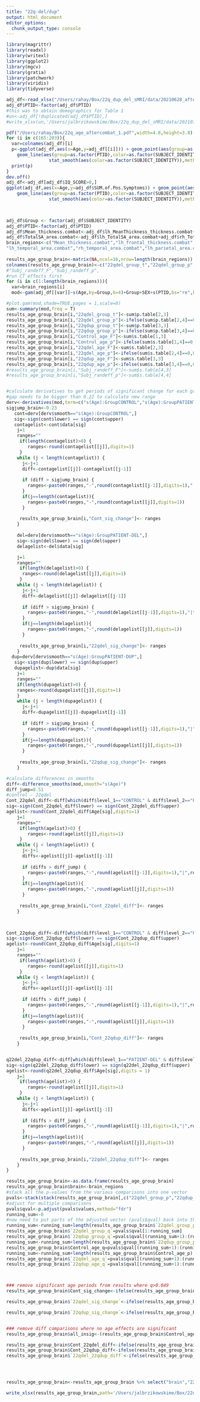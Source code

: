 ```yaml
---
title: "22q-del/dup"
output: html_document
editor_options: 
  chunk_output_type: console
---
```


```r
library(magrittr)
library(readxl)
library(writexl)
library(ggplot2)
library(mgcv)
library(gratia)
library(patchwork)
library(viridis)
library(tidyverse)
```

```r
adj_df<-read_xlsx("/Users/rahay/Box/22q_dup_del_sMRI/data/20210628_aftercombat_data.xlsx")
adj_df$PTID<-factor(adj_df$PTID)
#this was to obtain demographics for Table 1
#un<-adj_df[!duplicated(adj_df$PTID),]
#write_xlsx(un,'/Users/jalbrzikowskime/Box/22q_dup_del_sMRI/data/20210712_baseline_info_4_Stefanie.xlsx')

```



```r

pdf("/Users/rahay/Box/22q_age_aftercombat_1.pdf",width=4.8,height=3.8)
for (i in c(165:203)){
  var=colnames(adj_df)[i]
  p<-ggplot(adj_df,aes(x=Age,y=adj_df[[i]])) + geom_point(aes(group=as.factor(SUBJECT_IDENTITY),color=as.factor(SUBJECT_IDENTITY)))+
    geom_line(aes(group=as.factor(PTID),color=as.factor(SUBJECT_IDENTITY)))+
                stat_smooth(aes(color=as.factor(SUBJECT_IDENTITY)),method="loess",span=1)+ylab(var)+ theme_bw()+theme(legend.position=c(.9,.75))
  print(p)
}
dev.off()
adj_df<-adj_df[adj_df$IQ_SCORE>0,]
ggplot(adj_df,aes(x=Age,y=adj_df$SUM.of.Pos.Symptoms)) + geom_point(aes(group=as.factor(SUBJECT_IDENTITY),color=as.factor(SUBJECT_IDENTITY)))+
    geom_line(aes(group=as.factor(PTID),color=as.factor(SUBJECT_IDENTITY)))+
                stat_smooth(aes(color=as.factor(SUBJECT_IDENTITY)),method="loess",span=1)+ theme_bw()+theme(legend.position=c(.9,.75))+theme(text = element_text(family = "Arial"))

 


```


```r
adj_df$Group <- factor(adj_df$SUBJECT_IDENTITY)
adj_df$PTID<-factor(adj_df$PTID)
adj_df$Mean_thickness.combat<-adj_df$lh_MeanThickness_thickness.combat+adj_df$rh_MeanThickness_thickness.combat
adj_df$TotalSA_area.combat<-adj_df$lh_TotalSA_area.combat+adj_df$rh_TotalSA_area.combat
brain_regions<-c("Mean_thickness.combat","lh_frontal_thickness.combat","rh_frontal_thickness.combat","lh_temporal_thickness.combat","rh_temporal_thickness.combat","lh_parietal_thickness.combat","rh_parietal_thickness.combat","lh_occipital_thickness.combat","rh_occipital_thickness.combat","TotalSA_area.combat","lh_frontal_area.combat","rh_frontal_area.combat",
"lh_temporal_area.combat","rh_temporal_area.combat","lh_parietal_area.combat","rh_parietal_area.combat","lh_occipital_area.combat","rh_occipital_area.combat")
                     
results_age_group_brain<-matrix(NA,ncol=16,nrow=length(brain_regions))
colnames(results_age_group_brain)<-c("22qdel_group_t","22qdel_group_p","22qdup_group_t","22qdup_group_p","Control_age_F","Control_age_p","22qdel_age_F","22qdel_age_p","22qdup_age_F","22qdup_age_p","Cont_sig_change","22qdel_sig_change","22qdup_sig_change","Cont_22qdel_diff","Cont_22qdup_diff","22qdel_22qdup_diff")
#"Subj_randeff_F","Subj_randeff_p",
#run CT effects first
for (i in c(1:length(brain_regions))){
  var=brain_regions[i]
  mod<-gam(adj_df[[var]]~s(Age,by=Group,k=4)+Group+SEX+s(PTID,bs="re",k=4)+EstimatedTotalIntraCranialVol.combat,selection=TRUE,method="REML",data=adj_df)

#plot.gam(mod,shade=TRUE,pages = 1,scale=0)
sum<-summary(mod,freq = T) 
results_age_group_brain[i,"22qdel_group_t"]<-sum$p.table[2,3]
results_age_group_brain[i,"22qdel_group_p"]<-ifelse(sum$p.table[2,4]==0,0.00000000000000022,sum$p.table[2,4])
results_age_group_brain[i,"22qdup_group_t"]<-sum$p.table[3,3]
results_age_group_brain[i,"22qdup_group_p"]<-ifelse(sum$p.table[3,4]==0,0.00000000000000022,sum$p.table[3,4])
results_age_group_brain[i,"Control_age_F"]<-sum$s.table[1,3]
results_age_group_brain[i,"Control_age_p"]<-ifelse(sum$s.table[1,4]==0,0.00000000000000022,sum$s.table[1,4])
results_age_group_brain[i,"22qdel_age_F"]<-sum$s.table[2,3]
results_age_group_brain[i,"22qdel_age_p"]<-ifelse(sum$s.table[2,4]==0,0.00000000000000022,sum$s.table[2,4])
results_age_group_brain[i,"22qdup_age_F"]<-sum$s.table[3,3]
results_age_group_brain[i,"22qdup_age_p"]<-ifelse(sum$s.table[3,4]==0,0.00000000000000022,sum$s.table[3,4])
#results_age_group_brain[i,"Subj_randeff_F"]<-sum$s.table[4,3]
#results_age_group_brain[i,"Subj_randeff_p"]<-sum$s.table[4,4]


#calculate derivatives to get periods of significant change for each group
#gap needs to be bigger than 0.22 to calculate new range
derv<-derivatives(mod,term=c("s(Age):GroupCONTROL","s(Age):GroupPATIENT-DEL","s(Age):GroupPATIENT-DUP"))
sigjump_brain<-0.23
   cont=derv[derv$smooth=="s(Age):GroupCONTROL",]
   sig<-sign(cont$lower) == sign(cont$upper)
   contagelist<-cont$data[sig]
    j=1
    ranges=""
     if(length(contagelist)>0) {
        ranges<-round(contagelist[[j]],digits=1)
     }
    while (j < length(contagelist)) {
      j<-j+1
      diff<-contagelist[[j]]-contagelist[[j-1]]
      
      if (diff > sigjump_brain) {
        ranges<-paste0(ranges,"-",round(contagelist[[j-1]],digits=1),"|",round(contagelist[[j]],digits=1))
      }
      if(j==length(contagelist)){
        ranges<-paste0(ranges,"-",round(contagelist[[j]],digits=1))
      }
  
     results_age_group_brain[i,"Cont_sig_change"]<- ranges
    }
    
    del=derv[derv$smooth=="s(Age):GroupPATIENT-DEL",]
    sig<-sign(del$lower) == sign(del$upper)
    delagelist<-del$data[sig]

    j=1
    ranges=""
     if(length(delagelist)>0) {
      ranges<-round(delagelist[[j]],digits=1)
     }
    while (j < length(delagelist)) {
      j<-j+1
      diff<-delagelist[[j]]-delagelist[[j-1]]
      
      if (diff > sigjump_brain) {
        ranges<-paste0(ranges,"-",round(delagelist[[j-1]],digits=1),"|",round(delagelist[[j]],digits=1))
      }
      if(j==length(delagelist)){
        ranges<-paste0(ranges,"-",round(delagelist[[j]],digits=1))
      }
  
     results_age_group_brain[i,"22qdel_sig_change"]<- ranges
    }
  dup=derv[derv$smooth=="s(Age):GroupPATIENT-DUP",]
   sig<-sign(dup$lower) == sign(dup$upper)
   dupagelist<-dup$data[sig]
    j=1
    ranges=""
    if(length(dupagelist)>0) {
    ranges<-round(dupagelist[[j]],digits=1)
    }
    while (j < length(dupagelist)) {
      j<-j+1
      diff<-dupagelist[[j]]-dupagelist[[j-1]]
      
      if (diff > sigjump_brain) {
        ranges<-paste0(ranges,"-",round(dupagelist[[j-1]],digits=1),"|",round(dupagelist[[j]],digits=1))
      }
      if(j==length(dupagelist)){
        ranges<-paste0(ranges,"-",round(dupagelist[[j]],digits=1))
      }
  
     results_age_group_brain[i,"22qdup_sig_change"]<- ranges
    }

#calculate differences in smooths
diff<-difference_smooths(mod,smooth="s(Age)")
diff_jump=0.51
#control - 22qdel
Cont_22qdel_diff<-diff[which(diff$level_1=="CONTROL" & diff$level_2=="PATIENT-DEL"),]
sig<-sign(Cont_22qdel_diff$lower) == sign(Cont_22qdel_diff$upper)
agelist<-round(Cont_22qdel_diff$Age[sig],digits=1)
    j=1
    ranges=""
     if(length(agelist)>0) {
        ranges<-round(agelist[[j]],digits=1)
     }
    while (j < length(agelist)) {
      j<-j+1
      diffs<-agelist[[j]]-agelist[[j-1]]
      
      if (diffs > diff_jump) {
        ranges<-paste0(ranges,"-",round(agelist[[j-1]],digits=1),"|",round(agelist[[j]],digits=1))
      }
      if(j==length(agelist)){
        ranges<-paste0(ranges,"-",round(agelist[[j]],digits=1))
      }
  
     results_age_group_brain[i,"Cont_22qdel_diff"]<- ranges
    }
    


Cont_22qdup_diff<-diff[which(diff$level_1=="CONTROL" & diff$level_2=="PATIENT-DUP"),]
sig<-sign(Cont_22qdup_diff$lower) == sign(Cont_22qdup_diff$upper)
agelist<-round(Cont_22qdup_diff$Age[sig],digits=1)
    j=1
    ranges=""
     if(length(agelist)>0) {
        ranges<-round(agelist[[j]],digits=1)
     }
    while (j < length(agelist)) {
      j<-j+1
      diffs<-agelist[[j]]-agelist[[j-1]]
      
      if (diffs > diff_jump) {
        ranges<-paste0(ranges,"-",round(agelist[[j-1]],digits=1),"|",round(agelist[[j]],digits=1))
      }
      if(j==length(agelist)){
        ranges<-paste0(ranges,"-",round(agelist[[j]],digits=1))
      }
  
     results_age_group_brain[i,"Cont_22qdup_diff"]<- ranges
    }


q22del_22qdup_diff<-diff[which(diff$level_1=="PATIENT-DEL" & diff$level_2=="PATIENT-DUP"),]
sig<-sign(q22del_22qdup_diff$lower) == sign(q22del_22qdup_diff$upper)
agelist<-round(q22del_22qdup_diff$Age[sig],digits = 1)
    j=1
     if(length(agelist)>0) {
        ranges<-round(agelist[[j]],digits=1)
     }
    while (j < length(agelist)) {
      j<-j+1
      diffs<-agelist[[j]]-agelist[[j-1]]
      
      if (diffs > diff_jump) {
        ranges<-paste0(ranges,"-",round(agelist[[j-1]],digits=1),"|",round(agelist[[j]],digits=1))
      }
      if(j==length(agelist)){
        ranges<-paste0(ranges,"-",round(agelist[[j]],digits=1))
      }
  
     results_age_group_brain[i,"22qdel_22qdup_diff"]<- ranges
    }
}

results_age_group_brain<-as.data.frame(results_age_group_brain)
results_age_group_brain$brain<-brain_regions
#stack all the p-values from the various comparisons into one vector
pvals<-stack(stack(results_age_group_brain[,c("22qdel_group_p","22qdup_group_p","Control_age_p","22qdel_age_p","22qdup_age_p")]) )
#adjust for multiple comparisons
pvals$qval<-p.adjust(pvals$values,method="fdr")
running_sum<-0
#now need to put parts of the adjusted vector (pvals$qval) back into the data frame
running_sum<-running_sum+length(results_age_group_brain$`22qdel_group_p`)
results_age_group_brain$`22qdel_group_q`=pvals$qval[1:running_sum]
results_age_group_brain$`22qdup_group_q`=pvals$qval[(running_sum+1):(running_sum+length(results_age_group_brain$`22qdup_group_p`))]
running_sum<-running_sum+length(results_age_group_brain$`22qdup_group_p`)
results_age_group_brain$Control_age_q=pvals$qval[(running_sum+1):(running_sum+length(results_age_group_brain$Control_age_p))]
running_sum<-running_sum+length(results_age_group_brain$Control_age_p)
results_age_group_brain$`22qdel_age_q`=pvals$qval[(running_sum+1):(running_sum+length(results_age_group_brain$`22qdel_age_p`))]
results_age_group_brain$`22qdup_age_q`=pvals$qval[(running_sum+1):(running_sum+length(results_age_group_brain$`22qdup_age_p`))]



### remove significant age periods from results where q>0.049
results_age_group_brain$Cont_sig_change<-ifelse(results_age_group_brain$Control_age_q>0.049,NA,results_age_group_brain$Cont_sig_change)

results_age_group_brain$`22qdel_sig_change`<-ifelse(results_age_group_brain$`22qdel_age_q`>0.049,NA,results_age_group_brain$`22qdel_sig_change`)

results_age_group_brain$`22qdup_sig_change`<-ifelse(results_age_group_brain$`22qdup_age_q`>0.049,NA,results_age_group_brain$`22qdup_sig_change`)


### remove diff comparisons where no age effects are significant
results_age_group_brain$all_insig<-(results_age_group_brain$Control_age_q>0.049 & results_age_group_brain$`22qdel_age_q`>0.049 & results_age_group_brain$`22qdup_age_q`>0.049)

results_age_group_brain$Cont_22qdel_diff<-ifelse(results_age_group_brain$all_insig,NA,results_age_group_brain$Cont_22qdel_diff)
results_age_group_brain$Cont_22qdup_diff<-ifelse(results_age_group_brain$all_insig,NA,results_age_group_brain$Cont_22qdup_diff)
results_age_group_brain$`22qdel_22qdup_diff`<-ifelse(results_age_group_brain$all_insig,NA,results_age_group_brain$`22qdel_22qdup_diff`)




results_age_group_brain<-results_age_group_brain %>% select("brain","22qdel_group_t","22qdel_group_p","22qdel_group_q","22qdup_group_t","22qdup_group_p" ,"22qdup_group_q","Control_age_F","Control_age_p","Control_age_q","22qdel_age_F","22qdel_age_p","22qdel_age_q","22qdup_age_F","22qdup_age_p","22qdup_age_q","Cont_sig_change","22qdel_sig_change","22qdup_sig_change","Cont_22qdel_diff","Cont_22qdup_diff","22qdel_22qdup_diff")

write_xlsx(results_age_group_brain,path='/Users/jalbrzikowskime/Box/22q_dup_del_sMRI/results/Aim1_age_results.xlsx')

```
